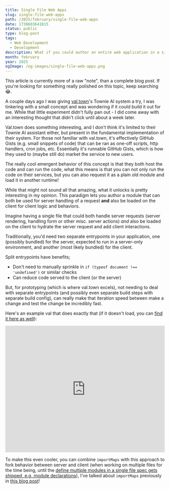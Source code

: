 ```yaml
---
title: Single File Web Apps
slug: single-file-web-apps
path: /2025/february/single-file-web-apps
date: 1738603641815
status: public
type: blog-post
tags:
  - Web Development
  - Development
description: What if you could author an entire web application in a single file?
month: february
year: 2025
ogImage: /og-images/single-file-web-apps.png
---
```



<Callout>

This article is currently more of a raw "note", than a complete blog post. If you're looking for something really polished on this topic, keep searching 😂.

</Callout>

A couple days ago I was giving [val.town](https://val.town)'s Townie AI system a try, I was tinkering with a small concept and was wondering if it could build it out for me. While that little experiment didn't fully pan out - I did come away with an interesting thought that didn't click until about a week later.

Val.town does something interesting, and I don't think it's limited to their Townie AI assistant either, but present in the fundamental implementation of their system. For those not familiar with val.town, it's effectively GitHub Gists (e.g. small snippets of code) that can be ran as one-off scripts, http handlers, cron jobs, etc. Essentially it's runnable GitHub Gists, which is how they used to (maybe still do) market the service to new users.

The really cool emergent behavior of this concept is that they both host the code and can run the code, what this means is that you can not only run the code on their services, but you can also request it as a plain old module and load it in another runtime!

While that might not sound all that amazing, what it unlocks is pretty interesting in my opinion. This paradigm lets you author a module that can both be used for server handling of a request **and** also be loaded on the client for client logic and behaviors.

Imagine having a single file that could both handle server requests (server rendering, handling form or other misc. server actions) _and_ also be loaded on the client to hydrate the server request and add client interactions.

Traditionally, you'd need two separate entrypoints in your application, one (possibly bundled) for the server, expected to run in a server-only environment, and another (most likely bundled) for the client.

Split entrypoints have benefits;

- Don't need to manually sprinkle in `if (typeof document !== 'undefined')` or similar checks
- Can reduce code served to the client (or the server)

But, for prototyping (which is where val.town excels), not needing to deal with separate entrypoints (and possibly even separate build steps with separate build config), can really make that iteration speed between make a change and test the change be incredibly fast.

Here's an example val that does exactly that (if it doesn't load, you can [find it here as well](https://www.val.town/v/matthamlin/single_file_web_app)):

<iframe width="100%" height="400px" src="https://www.val.town/embed/matthamlin/single_file_web_app" title="Val Town" frameBorder="0" allow="web-share" allowFullScreen></iframe>

To make this even cooler, you can combine `importMaps` with this approach to fork behavior between server and client (when working on multiple files for the time being, until the [define multiple modules in a single file spec gets shipped, e.g. module declarations](https://github.com/tc39/proposal-module-declarations)), I've talked about `importMaps` previously in [this blog post](/2024/december/a-quick-look-at-import-maps)!

